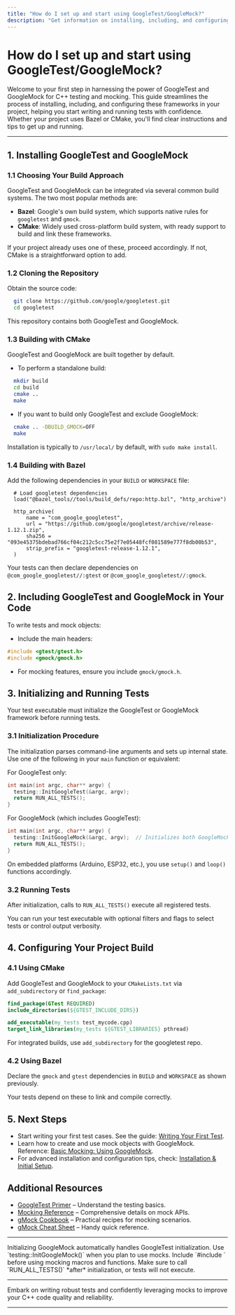 ```yaml
---
title: "How do I set up and start using GoogleTest/GoogleMock?"
description: "Get information on installing, including, and configuring GoogleTest and GoogleMock in your project. Guidance covers the easiest way to add the framework to your build, initial test setup, and links to further documentation for both Bazel and CMake workflows."
---
```


# How do I set up and start using GoogleTest/GoogleMock?

Welcome to your first step in harnessing the power of GoogleTest and GoogleMock for C++ testing and mocking. This guide streamlines the process of installing, including, and configuring these frameworks in your project, helping you start writing and running tests with confidence. Whether your project uses Bazel or CMake, you'll find clear instructions and tips to get up and running.

---

## 1. Installing GoogleTest and GoogleMock

### 1.1 Choosing Your Build Approach

GoogleTest and GoogleMock can be integrated via several common build systems. The two most popular methods are:

- **Bazel**: Google's own build system, which supports native rules for `googletest` and `gmock`.
- **CMake**: Widely used cross-platform build system, with ready support to build and link these frameworks.

If your project already uses one of these, proceed accordingly. If not, CMake is a straightforward option to add.

### 1.2 Cloning the Repository

Obtain the source code:

```bash
  git clone https://github.com/google/googletest.git
  cd googletest
```

This repository contains both GoogleTest and GoogleMock.

### 1.3 Building with CMake

GoogleTest and GoogleMock are built together by default.

- To perform a standalone build:

```bash
  mkdir build
  cd build
  cmake ..
  make
```

- If you want to build only GoogleTest and exclude GoogleMock:

```bash
  cmake .. -DBUILD_GMOCK=OFF
  make
```

Installation is typically to `/usr/local/` by default, with `sudo make install`.

### 1.4 Building with Bazel

Add the following dependencies in your `BUILD` or `WORKSPACE` file:

```starlark
  # Load googletest dependencies
  load("@bazel_tools//tools/build_defs/repo:http.bzl", "http_archive")

  http_archive(
      name = "com_google_googletest",
      url = "https://github.com/google/googletest/archive/release-1.12.1.zip",
      sha256 = "093e45375bdebad766cf04c212c5cc75e2f7e05448fcf081589e777f8db00b53",
      strip_prefix = "googletest-release-1.12.1",
  )
```

Your tests can then declare dependencies on `@com_google_googletest//:gtest` or `@com_google_googletest//:gmock`.

## 2. Including GoogleTest and GoogleMock in Your Code

To write tests and mock objects:

- Include the main headers:

```cpp
#include <gtest/gtest.h>
#include <gmock/gmock.h>
```

- For mocking features, ensure you include `gmock/gmock.h`.

## 3. Initializing and Running Tests

Your test executable must initialize the GoogleTest or GoogleMock framework before running tests.

### 3.1 Initialization Procedure

The initialization parses command-line arguments and sets up internal state. Use one of the following in your `main` function or equivalent:

For GoogleTest only:

```cpp
int main(int argc, char** argv) {
  testing::InitGoogleTest(&argc, argv);
  return RUN_ALL_TESTS();
}
```

For GoogleMock (which includes GoogleTest):

```cpp
int main(int argc, char** argv) {
  testing::InitGoogleMock(&argc, argv);  // Initializes both GoogleMock and GoogleTest
  return RUN_ALL_TESTS();
}
```

On embedded platforms (Arduino, ESP32, etc.), you use `setup()` and `loop()` functions accordingly.

### 3.2 Running Tests

After initialization, calls to `RUN_ALL_TESTS()` execute all registered tests.

You can run your test executable with optional filters and flags to select tests or control output verbosity.

## 4. Configuring Your Project Build

### 4.1 Using CMake

Add GoogleTest and GoogleMock to your `CMakeLists.txt` via `add_subdirectory` or `find_package`:

```cmake
find_package(GTest REQUIRED)
include_directories(${GTEST_INCLUDE_DIRS})

add_executable(my_tests test_mycode.cpp)
target_link_libraries(my_tests ${GTEST_LIBRARIES} pthread)
```

For integrated builds, use `add_subdirectory` for the googletest repo.

### 4.2 Using Bazel

Declare the `gmock` and `gtest` dependencies in `BUILD` and `WORKSPACE` as shown previously.

Your tests depend on these to link and compile correctly.

## 5. Next Steps

- Start writing your first test cases. See the guide: [Writing Your First Test](../getting-started/first-test-run-validation/writing-your-first-test.md).
- Learn how to create and use mock objects with GoogleMock. Reference: [Basic Mocking: Using GoogleMock](../guides/getting-started/mocking-basics.md).
- For advanced installation and configuration tips, check: [Installation & Initial Setup](../guides/getting-started/setup-installation.md).


## Additional Resources

- [GoogleTest Primer](../docs/index.md#googletest-primer) – Understand the testing basics.
- [Mocking Reference](./reference/mocking.md) – Comprehensive details on mock APIs.
- [gMock Cookbook](../docs/gmock_cook_book.md) – Practical recipes for mocking scenarios.
- [gMock Cheat Sheet](../docs/gmock_cheat_sheet.md) – Handy quick reference.

---

<Tip>
Initializing GoogleMock automatically handles GoogleTest initialization. Use `testing::InitGoogleMock()` when you plan to use mocks.
</Tip>

<Note>
Include `#include <gmock/gmock.h>` before using mocking macros and functions.
</Note>

<Warning>
Make sure to call `RUN_ALL_TESTS()` *after* initialization, or tests will not execute.
</Warning>

---

Embark on writing robust tests and confidently leveraging mocks to improve your C++ code quality and reliability.

---